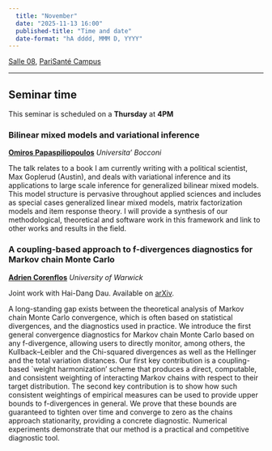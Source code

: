 ```yaml
---
  title: "November"
  date: "2025-11-13 16:00"
  published-title: "Time and date"
  date-format: "hA dddd, MMM D, YYYY"
---
```


[Salle 08](../../psc_rooms.qmd), [PariSanté Campus](https://maps.app.goo.gl/cpFoxoZgbT6HCV6x9)

------------------------------------------------------------------------

::: callout-tip
## Seminar time

This seminar is scheduled on a **Thursday** at **4PM** 
:::


### Bilinear mixed models and variational inference

**[Omiros Papaspiliopoulos](https://faculty.unibocconi.eu/omirospapaspiliopoulos/)** *Universita' Bocconi*

The talk relates to a book I am currently writing with a political scientist, Max Goplerud (Austin), and deals with variational inference and its applications to large scale inference for generalized bilinear mixed models. This model structure is pervasive throughout applied sciences and includes as special cases generalized linear mixed models, matrix factorization models and item response theory. I will provide a synthesis of our methodological, theoretical and software work in this framework and link to other works and results in the field.


### A coupling-based approach to f-divergences diagnostics for Markov chain Monte Carlo

**[Adrien Corenflos](https://adriencorenflos.github.io/)** *University of Warwick*

Joint work with Hai-Dang Dau. Available on [arXiv](https://arxiv.org/abs/2510.07559).

A long-standing gap exists between the theoretical analysis of Markov chain Monte Carlo convergence, which is often based on statistical divergences, and the diagnostics used in practice. We introduce the first general convergence diagnostics for Markov chain Monte Carlo based on any f-divergence, allowing users to directly monitor, among others, the Kullback--Leibler and the Chi-squared divergences as well as the Hellinger and the total variation distances. Our first key contribution is a coupling-based `weight harmonization' scheme that produces a direct, computable, and consistent weighting of interacting Markov chains with respect to their target distribution. The second key contribution is to show how such consistent weightings of empirical measures can be used to provide upper bounds to f-divergences in general. We prove that these bounds are guaranteed to tighten over time and converge to zero as the chains approach stationarity, providing a concrete diagnostic. Numerical experiments demonstrate that our method is a practical and competitive diagnostic tool.
